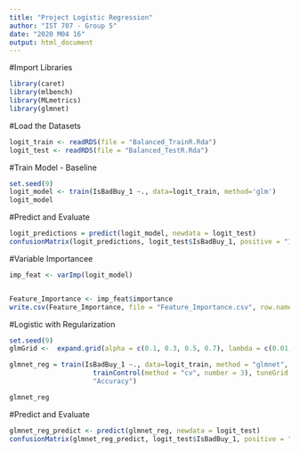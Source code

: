 ---
title: "Project Logistic Regression"
author: "IST 707 - Group 5"
date: "2020 M04 16"
output: html_document
---

#Import Libraries
```{r}
library(caret)
library(mlbench)
library(MLmetrics)
library(glmnet)
```

#Load the Datasets
```{r}
logit_train <- readRDS(file = "Balanced_TrainR.Rda")
logit_test <- readRDS(file = "Balanced_TestR.Rda")
```

#Train Model - Baseline
```{r}
set.seed(9)
logit_model <- train(IsBadBuy_1 ~., data=logit_train, method='glm')
logit_model
```

#Predict and Evaluate
```{r}
logit_predictions = predict(logit_model, newdata = logit_test)
confusionMatrix(logit_predictions, logit_test$IsBadBuy_1, positive = "1")
```

#Variable Importancee
```{r}
imp_feat <- varImp(logit_model)


Feature_Importance <- imp_feat$importance
write.csv(Feature_Importance, file = "Feature_Importance.csv", row.names = T)
```

#Logistic with Regularization
```{r}
set.seed(9)
glmGrid <-  expand.grid(alpha = c(0.1, 0.3, 0.5, 0.7), lambda = c(0.01,0.05,0.1))

glmnet_reg = train(IsBadBuy_1 ~., data=logit_train, method = "glmnet", trControl =
                     trainControl(method = "cv", number = 3), tuneGrid = glmGrid, metric =
                     "Accuracy")

glmnet_reg
```

#Predict and Evaluate
```{r}
glmnet_reg_predict <- predict(glmnet_reg, newdata = logit_test)
confusionMatrix(glmnet_reg_predict, logit_test$IsBadBuy_1, positive = "1")
```

